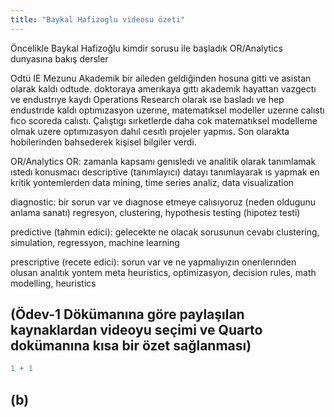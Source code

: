 ```yaml
---
title: "Baykal Hafizoglu videosu özeti"
---
```


Öncelikle Baykal Hafizoğlu kimdir sorusu ile başladık
OR/Analytics dunyasına bakış
dersler

Odtü IE Mezunu
Akademik bir aileden geldiğinden hosuna gitti ve asistan olarak kaldı odtude.
doktoraya amerıkaya gıttı
akademık hayattan vazgectı ve endustrıye kaydı
Operations Research olarak ıse basladı ve hep endustrıde kaldı optımızasyon uzerıne, matematıksel modeller uzerıne calıstı
fıco scoreda calıstı. 
Çalıştıgı sırketlerde daha cok matematıksel modelleme olmak uzere optımızasyon dahıl cesıtlı projeler yapmıs.
Son olarakta hobilerinden bahsederek kişisel bilgiler verdi.

OR/Analytics
OR: zamanla kapsamı genısledı ve analitik olarak tanımlamak ıstedı konusmacı
descriptive (tanımlayıcı) datayı tanımlayarak ıs yapmak
en kritik yontemlerden
data mining, time series analiz, data visualization

diagnostic: bir sorun var ve dıagnose etmeye calısıyoruz (neden oldugunu anlama sanatı)
regresyon, clustering, hypothesis testing (hipotez testi)

predictive (tahmin edici): gelecekte ne olacak sorusunun cevabı
clustering, simulation, regressyon, machine learning

prescriptive (recete edici): sorun var ve ne yapmalıyızın onerılerınden olusan analıtık yontem
meta heuristics, optimizasyon, decision rules, math modelling, heuristics




## (Ödev-1 Dökümanına göre paylaşılan kaynaklardan videoyu seçimi ve Quarto dokümanına kısa bir özet sağlanması)

```r
1 + 1
```

## (b)
